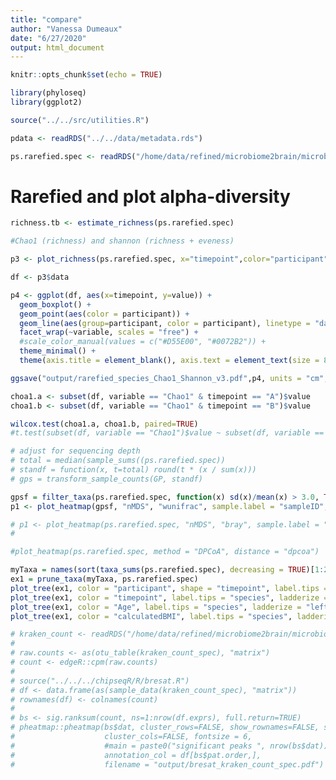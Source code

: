 ```yaml
---
title: "compare"
author: "Vanessa Dumeaux"
date: "6/27/2020"
output: html_document
---
```


```r
knitr::opts_chunk$set(echo = TRUE)
```


```r
library(phyloseq)
library(ggplot2)

source("../../src/utilities.R")

pdata <- readRDS("../../data/metadata.rds")

ps.rarefied.spec <- readRDS("/home/data/refined/microbiome2brain/microbiome/R/ps.rarefied.spec.rds")

```

# Rarefied and plot alpha-diversity
```r
richness.tb <- estimate_richness(ps.rarefied.spec)

#Chao1 (richness) and shannon (richness + eveness)

p3 <- plot_richness(ps.rarefied.spec, x="timepoint",color="participant", measures=c("Chao1", "Shannon"))

df <- p3$data

p4 <- ggplot(df, aes(x=timepoint, y=value)) +
  geom_boxplot() +
  geom_point(aes(color = participant)) +
  geom_line(aes(group=participant, color = participant), linetype = "dashed") +
  facet_wrap(~variable, scales = "free") +
  #scale_color_manual(values = c("#D55E00", "#0072B2")) + 
  theme_minimal() +
  theme(axis.title = element_blank(), axis.text = element_text(size = 8), legend.text = element_text(size=8), legend.title = element_text(size=8),legend.direction = "vertical")

ggsave("output/rarefied_species_Chao1_Shannon_v3.pdf",p4, units = "cm", width = 10, height = 5)

choa1.a <- subset(df, variable == "Chao1" & timepoint == "A")$value
choa1.b <- subset(df, variable == "Chao1" & timepoint == "B")$value

wilcox.test(choa1.a, choa1.b, paired=TRUE) 
#t.test(subset(df, variable == "Chao1")$value ~ subset(df, variable == "Chao1")$timepoint)

```

```r
# adjust for sequencing depth
# total = median(sample_sums((ps.rarefied.spec))
# standf = function(x, t=total) round(t * (x / sum(x)))
# gps = transform_sample_counts(GP, standf)

gpsf = filter_taxa(ps.rarefied.spec, function(x) sd(x)/mean(x) > 3.0, TRUE)
p1 <- plot_heatmap(gpsf, "nMDS", "wunifrac", sample.label = "sampleID", taxa.label = "Family",low="#66CCFF", high="#000033", na.value="white", first.sample = "E2A_A3")

# p1 <- plot_heatmap(ps.rarefied.spec, "nMDS", "bray", sample.label = "sampleID", taxa.label = "Family",low="#66CCFF", high="#000033", na.value="white", first.sample = "E2A_A3")
# 

#plot_heatmap(ps.rarefied.spec, method = "DPCoA", distance = "dpcoa")
```

```r
myTaxa = names(sort(taxa_sums(ps.rarefied.spec), decreasing = TRUE)[1:25])
ex1 = prune_taxa(myTaxa, ps.rarefied.spec)
plot_tree(ex1, color = "participant", shape = "timepoint", label.tips = "species", ladderize = "left", justify = "left" , size = "Abundance")
plot_tree(ex1, color = "timepoint", label.tips = "species", ladderize = "left", justify = "left" , size = "Abundance", text.size = 3 )
plot_tree(ex1, color = "Age", label.tips = "species", ladderize = "left", justify = "left" , size = "Abundance")
plot_tree(ex1, color = "calculatedBMI", label.tips = "species", ladderize = "left", justify = "left" , size = "Abundance")

```




```r
# kraken_count <- readRDS("/home/data/refined/microbiome2brain/microbiome/R/kraken_count.rds")
# 
# raw.counts <- as(otu_table(kraken_count_spec), "matrix")
# count <- edgeR::cpm(raw.counts)
# 
# source("../../../chipseqR/R/bresat.R")
# df <- data.frame(as(sample_data(kraken_count_spec), "matrix"))
# rownames(df) <- colnames(count)
# 
# bs <- sig.ranksum(count, ns=1:nrow(df.exprs), full.return=TRUE)
# pheatmap::pheatmap(bs$dat, cluster_rows=FALSE, show_rownames=FALSE, scale="row",color=rev(colorRampPalette(rev(brewer.pal(n = 8, name ="Blues")))(200)),
#                    cluster_cols=FALSE, fontsize = 6, 
#                    #main = paste0("significant peaks ", nrow(bs$dat)),
#                    annotation_col = df[bs$pat.order,],
#                    filename = "output/bresat_kraken_count_spec.pdf")

```

